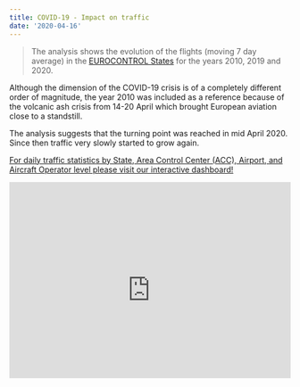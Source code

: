 ```yaml
---
title: COVID-19 - Impact on traffic
date: '2020-04-16'
---
```


<style type="text/css">
.img-responsive {
    margin: 0 auto;
    max-width: 75%
}

.resp-container {
    position: relative;
    overflow: hidden;
    padding-top: 70.0%;
}

.resp-iframe {
    position: absolute;
    top: 0;
    left: 0;
    width: 100%;
    height: 110%;
    border: 0;
}
</style>

<div class="container">
<div class="row align-items-start">
<div class="col-sm-6">>
The analysis shows the evolution of the flights (moving 7 day average) in the [EUROCONTROL States](/definition/eurocontrol-area/) for the years 2010, 2019 and 2020. 

Although the dimension of the COVID-19 crisis is of a completely different order of magnitude, the year 2010 was included as a reference because of the volcanic ash crisis from 14-20 April which brought European aviation close to a standstill.

The analysis suggests that the turning point was reached in mid April 2020. Since then traffic very slowly started to grow again. <br>

<a href="https://www.eurocontrol.int/Economics/DailyTrafficVariation-States.html" class="btn btn-danger" role="button"><i class='fas fa-xs fa-exclamation-triangle'></i> For daily traffic statistics by State, Area Control Center (ACC), Airport, and Aircraft Operator level please visit our interactive dashboard!</a>
</div>

<div class="col-sm-6">
<div class="resp-container">
<iframe class="resp-iframe" src="https://datastudio.google.com/embed/reporting/b2b43aeb-ce1d-4c7e-961a-8bb646368111/page/jwMJB" frameborder="0" style="border:0" allowfullscreen></iframe>
</div>
</div>
</div>
</div>